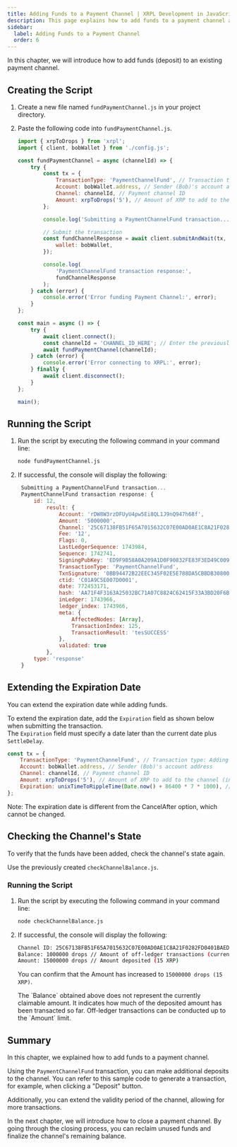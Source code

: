 ```yaml
---
title: Adding Funds to a Payment Channel | XRPL Development in JavaScript - Level 4
description: This page explains how to add funds to a payment channel as part of the XRPL Development in JavaScript - Level 4 curriculum.
sidebar:
  label: Adding Funds to a Payment Channel
  order: 6
---
```



In this chapter, we will introduce how to add funds (deposit) to an existing payment channel.

## Creating the Script

<Steps>

1. Create a new file named `fundPaymentChannel.js` in your project directory.

2. Paste the following code into `fundPaymentChannel.js`.

    ```javascript
    import { xrpToDrops } from 'xrpl';
    import { client, bobWallet } from './config.js';

    const fundPaymentChannel = async (channelId) => {
        try {
            const tx = {
                TransactionType: 'PaymentChannelFund', // Transaction type: Adding funds to the payment channel
                Account: bobWallet.address, // Sender (Bob)'s account address
                Channel: channelId, // Payment channel ID
                Amount: xrpToDrops('5'), // Amount of XRP to add to the channel (in this case, 5 XRP)
            };

            console.log('Submitting a PaymentChannelFund transaction...');

            // Submit the transaction
            const fundChannelResponse = await client.submitAndWait(tx, {
                wallet: bobWallet,
            });

            console.log(
                'PaymentChannelFund transaction response:',
                fundChannelResponse
            );
        } catch (error) {
            console.error('Error funding Payment Channel:', error);
        }
    };

    const main = async () => {
        try {
            await client.connect();
            const channelId = 'CHANNEL_ID_HERE'; // Enter the previously created channel ID
            await fundPaymentChannel(channelId);
        } catch (error) {
            console.error('Error connecting to XRPL:', error);
        } finally {
            await client.disconnect();
        }
    };

    main();
    ```
</Steps>


## Running the Script

<Steps>

1. Run the script by executing the following command in your command line:

    ```bash
    node fundPaymentChannel.js
    ```

2. If successful, the console will display the following:

   ```javascript
    Submitting a PaymentChannelFund transaction...
    PaymentChannelFund transaction response: {
        id: 12,
            result: {
                Account: 'rDW8W3rzDFUyU4pw5Ei8QL1J9nQ947h68f',
                Amount: '5000000',
                Channel: '25C67138FB51F65A7015632C07E00AD0AE1C8A21F0282FD0401BAEDFDFD3423E',
                Fee: '12',
                Flags: 0,
                LastLedgerSequence: 1743984,
                Sequence: 1742741,
                SigningPubKey: 'ED9F9B58A0A209A1D0F90832FE83F3ED49C0091259E3F67A2FCAA3D3EAAF718FFE',
                TransactionType: 'PaymentChannelFund',
                TxnSignature: '0BB94472B22EEC345F02E5E788DA5CBBDB3080082DD03F3B5A87D02116FC61FF36B6469002B90CF8F219BDE9CFAD4AC68B49EAE64ED96C2A58FB9F09A8DDF00D',
                ctid: 'C01A9C5E007D0001',
                date: 772453171,
                hash: 'AA71F4F3163A25032BC71A07C8824C62415F33A3BD20F6B578A5236F4DED4631',
                inLedger: 1743966,
                ledger_index: 1743966,
                meta: {
                    AffectedNodes: [Array],
                    TransactionIndex: 125,
                    TransactionResult: 'tesSUCCESS'
                },
                validated: true
            },
        type: 'response'
    }
    ```
</Steps>

## Extending the Expiration Date

You can extend the expiration date while adding funds.

To extend the expiration date, add the `Expiration` field as shown below when submitting the transaction.  
The `Expiration` field must specify a date later than the current date plus `SettleDelay`.

```javascript
const tx = {
    TransactionType: 'PaymentChannelFund', // Transaction type: Adding funds to the payment channel
    Account: bobWallet.address, // Sender (Bob)'s account address
    Channel: channelId, // Payment channel ID
    Amount: xrpToDrops('5'), // Amount of XRP to add to the channel (in this case, 5 XRP)
    Expiration: unixTimeToRippleTime(Date.now() + 86400 * 7 * 1000), // Extend expiration date (in this case, 1 week later)
};
```

Note: The expiration date is different from the CancelAfter option, which cannot be changed.

## Checking the Channel's State

To verify that the funds have been added, check the channel's state again.

Use the previously created `checkChannelBalance.js`.

### Running the Script

<Steps>

1. Run the script by executing the following command in your command line:

    ```bash
    node checkChannelBalance.js
    ```

2. If successful, the console will display the following:

    ```bash
    Channel ID: 25C67138FB51F65A7015632C07E00AD0AE1C8A21F0282FD0401BAEDFDFD3423E
    Balance: 1000000 drops // Amount of off-ledger transactions (currently: 1 XRP)
    Amount: 15000000 drops // Amount deposited (15 XRP)
    ```

    You can confirm that the Amount has increased to `15000000 drops (15 XRP)`.

    <Aside title="About Balance">
    The `Balance` obtained above does not represent the currently claimable amount.  
    It indicates how much of the deposited amount has been transacted so far. Off-ledger transactions can be conducted up to the `Amount` limit.
    </Aside>
</Steps>

## Summary

In this chapter, we explained how to add funds to a payment channel.

Using the `PaymentChannelFund` transaction, you can make additional deposits to the channel.
You can refer to this sample code to generate a transaction, for example, when clicking a "Deposit" button.

Additionally, you can extend the validity period of the channel, allowing for more transactions.

In the next chapter, we will introduce how to close a payment channel. By going through the closing process, you can reclaim unused funds and finalize the channel's remaining balance.

